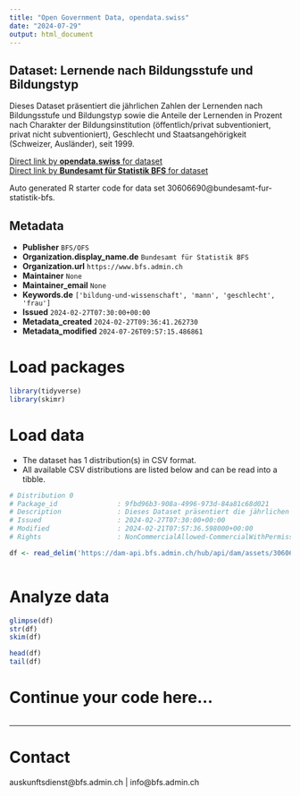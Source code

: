 ```yaml
---
title: "Open Government Data, opendata.swiss"
date: "2024-07-29"
output: html_document
---
```


## Dataset: Lernende nach Bildungsstufe und Bildungstyp

Dieses Dataset präsentiert die jährlichen Zahlen der Lernenden nach Bildungsstufe und Bildungstyp sowie die Anteile der Lernenden in Prozent nach Charakter der Bildungsinstitution (öffentlich/privat subventioniert, privat nicht subventioniert), Geschlecht und Staatsangehörigkeit (Schweizer, Ausländer), seit 1999.

[Direct link by **opendata.swiss** for dataset](https://opendata.swiss/de/dataset/lernende-nach-bildungsstufe-und-bildungstyp3)<br>
[Direct link by **Bundesamt für Statistik BFS** for dataset](https://www.bfs.admin.ch/asset/de/ts-x-15.02.00.01)

Auto generated R starter code for data set 30606690@bundesamt-fur-statistik-bfs.

## Metadata

- **Publisher** `BFS/OFS`
- **Organization.display_name.de** `Bundesamt für Statistik BFS`
- **Organization.url** `https://www.bfs.admin.ch`
- **Maintainer** `None`
- **Maintainer_email** `None`
- **Keywords.de** `['bildung-und-wissenschaft', 'mann', 'geschlecht', 'frau']`
- **Issued** `2024-02-27T07:30:00+00:00`
- **Metadata_created** `2024-02-27T09:36:41.262730`
- **Metadata_modified** `2024-07-26T09:57:15.486861`


# Load packages

```r

library(tidyverse)
library(skimr)

```

# Load data

-   The dataset has 1 distribution(s) in CSV format.
-   All available CSV distributions are listed below and can be read into a tibble.

```r

# Distribution 0
# Package_id               : 9fbd96b3-908a-4996-973d-84a81c68d021
# Description              : Dieses Dataset präsentiert die jährlichen Zahlen der Lernenden nach Bildungsstufe und Bildungstyp sowie die Anteile der Lernenden in Prozent nach Charakter der Bildungsinstitution (öffentlich/privat subventioniert, privat nicht subventioniert), Geschlecht und Staatsangehörigkeit (Schweizer, Ausländer), seit 1999.
# Issued                   : 2024-02-27T07:30:00+00:00
# Modified                 : 2024-02-21T07:57:36.598000+00:00
# Rights                   : NonCommercialAllowed-CommercialWithPermission-ReferenceRequired

df <- read_delim('https://dam-api.bfs.admin.ch/hub/api/dam/assets/30606698/master')



```

# Analyze data

```r

glimpse(df)
str(df)
skim(df)

head(df)
tail(df)

```

# Continue your code here...

```r

```

------------------------------------------------------------------------

# Contact

auskunftsdienst@bfs.admin.ch | info@bfs.admin.ch
